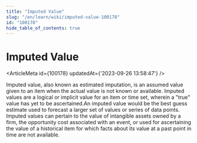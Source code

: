 ```yaml
---
title: "Imputed Value"
slug: "/en/learn/wiki/imputed-value-100178"
id: "100178"
hide_table_of_contents: true
---
```



# Imputed Value

<ArticleMeta id={100178} updatedAt={'2023-09-26 13:58:47'} />
<div className='border-solid border-b border-t-0 my-4 border-[var(--ifm-color-gray-300)]' />

Imputed value, also known as estimated imputation, is an assumed value given to an item when the actual value is not known or available. Imputed values are a logical or implicit value for an item or time set, wherein a "true" value has yet to be ascertained.An imputed value would be the best guess estimate used to forecast a larger set of values or series of data points. Imputed values can pertain to the value of intangible assets owned by a firm, the opportunity cost associated with an event, or used for ascertaining the value of a historical item for which facts about its value at a past point in time are not available.
